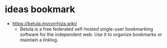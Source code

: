 # ideas bookmark

- https://betula.mycorrhiza.wiki/
  - Betula is a free federated self-hosted single-user bookmarking software for the independent web. Use it to organize bookmarks or maintain a linklog. 

